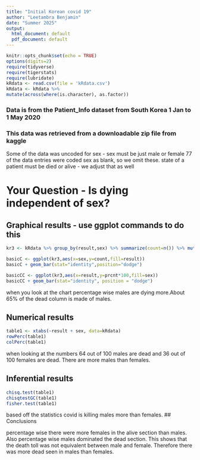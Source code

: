 ```yaml
---
title: "Initial Korean covid 19"
author: "Leetambra Benjamin"
date: "Summer 2025"
output:
  html_document: default
  pdf_document: default
---
```


```r
knitr::opts_chunk$set(echo = TRUE)
options(digits=2)
require(tidyverse)
require(tigerstats)
require(lubridate)
kRdata <- read.csv(file = 'kRdata.csv')
kRdata <- kRdata %>%
mutate(across(where(is.character), as.factor))

```
### Data is from the Patient_Info dataset from South Korea 1 Jan to 1 May 2020
### This data was retrieved from a downloadable zip file from kaggle

Some of the data was uncoded for sex - sex must be just male or female
77 of the data entries were coded sex  as blank, so we omit these.
state of a patient must be died or alive - we adjust that as well   
  
# Your Question - Is dying independent of sex?






## Graphical results - use ggplot commands to do this  
```r
kr3 <- kRdata %>% group_by(result,sex) %>% summarize(count=n()) %>% mutate(prcnt=count/sum(count))
```






```r
basicC <- ggplot(kr3,aes(x=sex,y=count,fill=result))
basicC + geom_bar(stat="identity",position="dodge")
```


```r
basicCC <- ggplot(kr3,aes(x=result,y=prcnt*100,fill=sex)) 
basicCC + geom_bar(stat="identity", position = "dodge")
```

when you look at the chart percentage wise males are dying more.About 65% of the dead column is made of males.
  
## Numerical results
```r
table1 <- xtabs(~result + sex, data=kRdata)
rowPerc(table1)
colPerc(table1)
```

when looking at the numbers 64 out of 100 males are dead and 36 out of 100 females are dead. There are more males than females.

## Inferential results 

```r
chisq.test(table1)
chisqtestGC(table1)
fisher.test(table1)
```

based off the statistics covid is killing males more than females.
## Conclusions


percentage wise there were more females in the alive section than males. Also percentage wise males dominated the dead section. This shows that the death toll was not equivalent between male and female. Therefore there was more dead seen in males than females.
